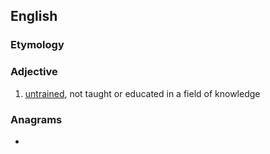 ==English==

===Etymology===
{{prefix|en|un|tutored}}

===Adjective===
{{en-adj|-}}

# [[untrained]], not taught or educated in a field of knowledge
#: {{ux|en|To my '''untutored''' eye all the trees looked alike.}}

===Anagrams===
* {{anagrams|en|a=denorttuu|outturned|turned out}}